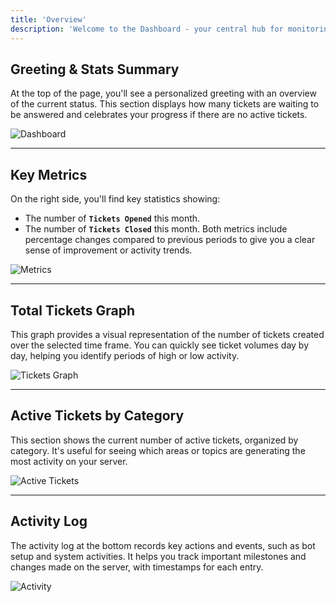 ```yaml
---
title: 'Overview'
description: 'Welcome to the Dashboard - your central hub for monitoring and managing ticket activity on your server.'
---
```


## Greeting & Stats Summary

At the top of the page, you'll see a personalized greeting with an overview of the current status. This section displays how many tickets are waiting to be answered and celebrates your progress if there are no active tickets.

![Dashboard](https://i.imgur.com/co24bYL.png)

---

## Key Metrics

On the right side, you'll find key statistics showing: 

- The number of **`Tickets Opened`** this month.
- The number of **`Tickets Closed`** this month. Both metrics include percentage changes compared to previous periods to give you a clear sense of improvement or activity trends.

![Metrics](https://i.imgur.com/8QLteum.png)

---

## Total Tickets Graph

This graph provides a visual representation of the number of tickets created over the selected time frame. You can quickly see ticket volumes day by day, helping you identify periods of high or low activity.

![Tickets Graph](https://i.imgur.com/my97oKp.png)

---

## Active Tickets by Category

This section shows the current number of active tickets, organized by category. It's useful for seeing which areas or topics are generating the most activity on your server.

![Active Tickets](https://i.imgur.com/L85Yu8H.png)

---

## Activity Log

The activity log at the bottom records key actions and events, such as bot setup and system activities. It helps you track important milestones and changes made on the server, with timestamps for each entry.

![Activity](https://i.imgur.com/pzdkPGY.png)